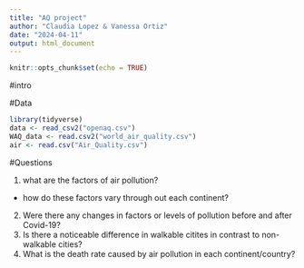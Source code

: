 ```yaml
---
title: "AQ project"
author: "Claudia Lopez & Vanessa Ortiz"
date: "2024-04-11"
output: html_document
---
```


```r
knitr::opts_chunk$set(echo = TRUE)
```

#intro

#Data 
```r
library(tidyverse)
data <- read_csv2("openaq.csv")
WAQ_data <- read.csv2("world_air_quality.csv")
air <- read.csv("Air_Quality.csv")

```



#Questions 

1. what are the factors of air pollution?
 - how do these factors vary through out each continent? 
2. Were there any changes in factors or levels of pollution before and after Covid-19?
3. Is there a noticeable difference in walkable citites in contrast to non-walkable cities?
4. What is the death rate caused by air pollution in each continent/country?
